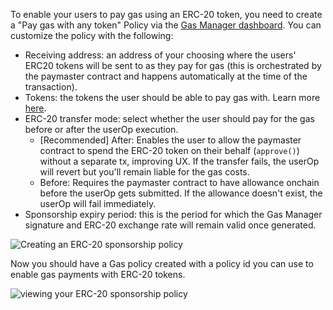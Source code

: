 To enable your users to pay gas using an ERC-20 token, you need to create a "Pay gas with any token" Policy via the [Gas Manager dashboard](https://dashboard.alchemy.com/gas-manager/policy/create). You can customize the policy with the following:

- Receiving address: an address of your choosing where the users' ERC20 tokens will be sent to as they pay for gas (this is orchestrated by the paymaster contract and happens automatically at the time of the transaction).
- Tokens: the tokens the user should be able to pay gas with. Learn more [here](https://www.alchemy.com/docs/reference/gas-manager-faqs).
- ERC-20 transfer mode: select whether the user should pay for the gas before or after the userOp execution.
  - [Recommended] After: Enables the user to allow the paymaster contract to spend the ERC-20 token on their behalf (`approve()`) without a separate tx, improving UX. If the transfer fails, the userOp will revert but you'll remain liable for the gas costs.
  - Before: Requires the paymaster contract to have allowance onchain before the userOp gets submitted. If the allowance doesn't exist, the userOp will fail immediately.
- Sponsorship expiry period: this is the period for which the Gas Manager signature and ERC-20 exchange rate will remain valid once generated.

<img
  src="/images/wallets/erc-20-policy-create.png"
  alt="Creating an ERC-20 sponsorship policy"
/>

Now you should have a Gas policy created with a policy id you can use to enable gas payments with ERC-20 tokens.

<img
  src="/images/wallets/erc-20-sponsorship-policy.png"
  alt="viewing your ERC-20 sponsorship policy"
/>
